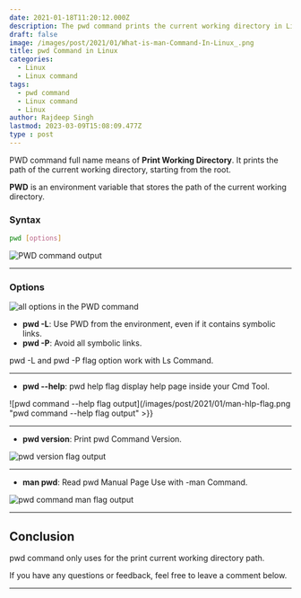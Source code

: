 ```yaml
---
date: 2021-01-18T11:20:12.000Z
description: The pwd command prints the current working directory in Linux.
draft: false
image: /images/post/2021/01/What-is-man-Command-In-Linux_.png
title: pwd Command in Linux
categories:
  - Linux
  - Linux command
tags:
  - pwd command
  - Linux command
  - Linux
author: Rajdeep Singh
lastmod: 2023-03-09T15:08:09.477Z
type : post
---
```


PWD command full name means of **Print Working Directory**. It prints the path
of the current working directory, starting from the root.

**PWD** is an environment variable that stores the path of the current working
directory.

### Syntax

```bash
pwd [options]
```

![PWD command output](/images/post/2021/01/pwd.png "PWD command output")

---

### Options

![all options in the PWD command](/images/post/2021/01/man-command-opions.png "all options in the PWD command")

- **pwd -L**: Use PWD from the environment, even if it contains symbolic links.
- **pwd -P**: Avoid all symbolic links.

<Alert color="blue">
pwd -L and pwd -P flag option work with Ls Command.
</Alert>

---

- **pwd --help**: pwd help flag display help page inside your Cmd Tool.

![pwd command --help flag output](/images/post/2021/01/man-hlp-flag.png "pwd command --help flag output" >}}

---

- **pwd version**: Print pwd Command Version.

![pwd version flag output](/images/post/2021/01/pwd-version.png "pwd version flag output")

---

- **man pwd**: Read pwd Manual Page Use with -man Command.

![pwd command man flag output](/images/post/2021/01/pwd-man-1.png "pwd command man flag output")

---

## Conclusion

pwd command only uses for the print current working directory path.

If you have any questions or feedback, feel free to leave a comment below.

---
